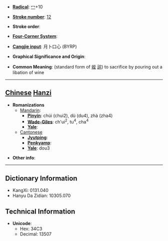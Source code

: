* '''[[Wiktionary:Chinese radical index| Radical]]''': [[Wiktionary:Chinese radical index 冖|冖]]+10

* '''[[Wiktionary:Chinese total strokes index|Stroke number]]''': [[Wiktionary:Chinese total strokes index 12|12]]

* '''Stroke order''': 

* '''[[Wiktionary:Chinese four corner index|Four-Corner System]]''': 

* '''[[Wiktionary:Chinese Cangjie index|Cangjie input]]''': 月卜口心 (BYRP)

* '''Graphical Significance and Origin''': 

* '''Common Meaning''': (standard form of [[蜌]] [[詫]]) to sacrifice by pouring out a libation of wine

----

== [[Chinese]] [[Hanzi]] ==

* '''Romanizations'''
** [[Mandarin]]:
*** '''[[Pinyin]]''': chúi (chui2), dù (du4), zhà (zha4)
*** '''[[Wade-Giles]]''': ch'ui<sup>2</sup>, tu<sup>4</sup>, cha<sup>4</sup>
*** '''[[Yale]]''': 
**[[Cantonese]]
***'''[[Jyutping]]''':
***'''[[Penkyamp]]''': 
***'''[[Yale]]''': dou3

* '''Other info''': 

----

== Dictionary Information ==

* KangXi: 0131.040
* Hanyu Da Zidian: 10305.070

== Technical Information ==

* '''Unicode''':
** Hex: 34C3
** Decimal: 13507